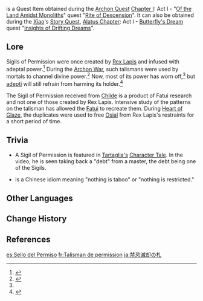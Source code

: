 {{Item Infobox
|id           = 100709
|image        = Item Sigil of Permission.png
|type         = Quest Items
|description  = '''Rite of Descension:'''<br />A token lent out from "[[Childe]]" of the [[Fatui]]. Normally, the people of Liyue only hold rituals to worship the [[adepti]] in the areas of [[Jueyun Karst]]; however, he who holds this token may safely enter the residence of the adepti.<br /><br />'''Insights of Drifting Dreams:'''<br />Normally, the people of [[Liyue]] only hold rituals to worship the adepti in the peripheral areas of Jueyun Karst: however, he who holds this token may safely enter the residence of the adepti.
|source1      = [[Rite of Descension]]
|source2      = [[Insights of Drifting Dreams]]
|memento      = Yes
}}
{{Lang|'''Sigils of Permission'''|zh=百无禁忌箓|zh_rm=Bǎiwújìnjì Lù|zh_tl=Talisman of Nonrestriction}} is a Quest Item obtained during the [[Archon Quest]] [[Chapter I]]: Act I - "[[Of the Land Amidst Monoliths]]" quest "[[Rite of Descension]]". It can also be obtained during the [[Xiao]]'s [[Story Quest]], [[Alatus Chapter]]: Act I - [[Butterfly's Dream]] quest "[[Insights of Drifting Dreams]]".

==Lore==
Sigils of Permission were once created by [[Rex Lapis]] and infused with adeptal power.<ref name="custodian of clouds">{{Ref/Quest|Custodian of Clouds}}</ref> During the [[Archon War]], such talismans were used by mortals to channel divine power.<ref>{{Ref/Quest|Solitary Fragrance}}</ref> Now, most of its power has worn off,<ref name="custodian of clouds" /> but [[adepti]] will still refrain from harming its holder.<ref>{{Ref/Quest|Wangshu}}</ref>

The Sigil of Permission received from [[Childe]] is a product of Fatui research and not one of those created by Rex Lapis. Intensive study of the patterns on the talisman has allowed the [[Fatui]] to recreate them. During [[Heart of Glaze]], the duplicates were used to free [[Osial]] from Rex Lapis's restraints for a short period of time.

==Trivia==
* A Sigil of Permission is featured in [[Tartaglia|Tartaglia's]] [https://youtu.be/ZF4KyX0ASnI Character Tale]. In the video, he is seen taking back a "debt" from a master, the debt being one of the Sigils.
* {{zh|百无禁忌|rm=Bǎiwújìnjì}} is a Chinese idiom meaning "nothing is taboo" or "nothing is restricted."

==Other Languages==
{{Other Languages
|default_hidden = 1
|en      = Sigil of Permission
|zhs     = 百无禁忌箓
|zhs_rm  = Bǎi Wú Jìnjì Lù
|zht     = 百無禁忌籙
|zht_rm  = Bǎi Wú Jìnjì Lù
|ja      = 禁忌滅却の札
|ja_rm   = Kinki Mekkyaku no Fuda<ref>{{Ref/Quest|An Impromptu Change of Plan|note=Japanese Voice-Over}}</ref>
|ko      = 백무금기 비록
|ko_rm   = Baekmugeumgi Birok
|es      = Sello del Permiso
|fr      = Talisman de permission
|ru      = Печать согласия
|th      = Sigil of Permission
|vi      = Bách Vô Cấm Kỵ Lục
|de      = Passierschein
|id      = Simbol Seribu Izin
|pt      = Selo de Permissão
|tr      = Yetki Mührü
|it      = Sigillo del consenso
}}

==Change History==
{{Change History|1.0}}

==References==
{{Reflist}}

[[es:Sello del Permiso]]
[[fr:Talisman de permission]]
[[ja:禁忌滅却の札]]